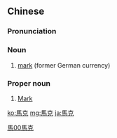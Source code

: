 {{also|马克}}
==Chinese==
{{zh-forms|s=马克}}

===Pronunciation===
{{zh-pron
|m=mǎkè
|c=maa5 hak1
|mn=má-khek
|cat=n
}}

===Noun===
{{zh-noun}}

# [[mark]] (former German currency)

===Proper noun===
{{zh-proper noun}}

# [[Mark]]

[[Category:Elementary Mandarin|馬00馬克]]

[[ko:馬克]]
[[mg:馬克]]
[[ja:馬克]]